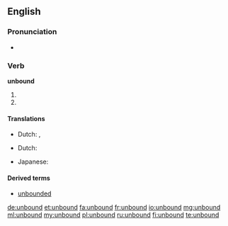 ==English==

===Pronunciation===
* {{IPA|/ʌnˈbaʊnd/}}

===Verb===
'''unbound'''

# {{en-simple past of|unbind}}
# {{past participle of|unbind|lang=en}}

====Translations====
{{trans-top|simple past of "to unbind"}}
* Dutch: {{t+|nl|ontbond|s}}, {{t+|nl|ontbonden|p}}
{{trans-mid}}
{{trans-bottom}}

{{trans-top|past participle of "to unbind"}}
* Dutch: {{t+|nl|ontbonden}}
{{trans-mid}}
* Japanese: {{t-|ja|とじていない|tr=tojiteinai|sc=Jpan}}
{{trans-bottom}}

====Derived terms====
* [[unbounded]]

[[de:unbound]]
[[et:unbound]]
[[fa:unbound]]
[[fr:unbound]]
[[io:unbound]]
[[mg:unbound]]
[[ml:unbound]]
[[my:unbound]]
[[pl:unbound]]
[[ru:unbound]]
[[fi:unbound]]
[[te:unbound]]